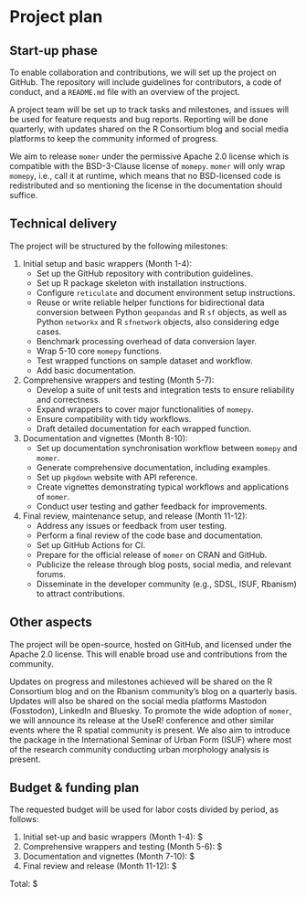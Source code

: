 # Project plan

## Start-up phase
<!--
Covering the planning phase, this section should provide a relatively
detailed plan of how work will start on the project. This section is
important because projects need to get up and running quickly.

 - [ ] Setting up collaboration platform inc. code for contributors etc.
 - [ ] Licence decisions
 - [ ] Reporting framework
-->

To enable collaboration and contributions, we will set up the project on
GitHub. The repository will include guidelines for contributors, a code of
conduct, and a `README.md` file with an overview of the project.

A project team will be set up to track tasks and milestones, and issues
will be used for feature requests and bug reports. Reporting will be done
quarterly, with updates shared on the R Consortium blog and social media
platforms to keep the community informed of progress.

We aim to release `momer` under the permissive Apache 2.0 license which is
compatible with the BSD-3-Clause license of `momepy`. `momer` will only wrap
`momepy`, i.e., call it at runtime, which means that no BSD-licensed code is
redistributed and so mentioning the license in the documentation should suffice.

## Technical delivery
<!--
Covering the actual delivery of the project this section should
provide at least a high-level description of the implementation.

Including target dates is really important as you need to be committed
and the ISC need to have a means of tracking delivery
-->

The project will be structured by the following milestones:

1. Initial setup and basic wrappers (Month 1-4):
   - Set up the GitHub repository with contribution guidelines.
   - Set up R package skeleton with installation instructions.
   - Configure `reticulate` and document environment setup instructions.
   - Reuse or write reliable helper functions for bidirectional data conversion between Python `geopandas` and R `sf` objects, as well as Python `networkx` and R `sfnetwork` objects, also considering edge cases.
   - Benchmark processing overhead of data conversion layer.
   - Wrap 5-10 core `momepy` functions.
   - Test wrapped functions on sample dataset and workflow.
   - Add basic documentation.
   
2. Comprehensive wrappers and testing (Month 5-7):
   - Develop a suite of unit tests and integration tests to ensure reliability and correctness.
   - Expand wrappers to cover major functionalities of `momepy`.
   - Ensure compatibility with tidy workflows.
   - Draft detailed documentation for each wrapped function.
   
3. Documentation and vignettes (Month 8-10):
   - Set up documentation synchronisation workflow between `momepy` and `momer`.
   - Generate comprehensive documentation, including examples.
   - Set up `pkgdown` website with API reference.
   - Create vignettes demonstrating typical workflows and applications of `momer`.
   - Conduct user testing and gather feedback for improvements.
   
4. Final review, maintenance setup, and release (Month 11-12):
   - Address any issues or feedback from user testing.
   - Perform a final review of the code base and documentation.
   - Set up GitHub Actions for CI.
   - Prepare for the official release of `momer` on CRAN and GitHub.
   - Publicize the release through blog posts, social media, and relevant forums.
   - Disseminate in the developer community (e.g., SDSL, ISUF, Rbanism) to attract contributions.

## Other aspects

<!--
How will you ensure that your work is available to the widest number
of people? Please specify the open-source or creative commons license(s)
you will use, how you will host your code so that others can contribute,
and how you will publicize your work. We encourage you to plan content
to be shared quarterly on the R Consortium blog.

 - [ ] Announcement post
 - [ ] Delivery blog post
 - [ ] Social media
 - [ ] UseR!
 - [ ] ISC meetings
-->

The project will be open-source, hosted on GitHub, and licensed under the Apache
2.0 license. This will enable broad use and contributions from the community.

Updates on progress and milestones achieved will be shared on the R Consortium
blog and on the Rbanism community's blog on a quarterly basis. Updates will
also be shared on the social media platforms Mastodon (Fosstodon), LinkedIn and
Bluesky. To promote the wide adoption of `momer`, we will announce its release
at the UseR! conference and other similar events where the R spatial community
is present. We also aim to introduce the package in the International Seminar
of Urban Form (ISUF) where most of the research community conducting urban
morphology analysis is present.

## Budget & funding plan

<!--
Outline the milestones for development and how much funding will be
required for each stage (as payments will be tied to project milestone
completion). Each milestone should specify the work to be done and the
expected outcomes, providing enough detail for the ISC to understand
the scope of the project work and assess the likelihood of success.

We expect that most of the budget will be allocated
for labor costs. We do not cover indirect costs. The ISC grants cannot
cover such things as travel, lodging, food, journal publication fees,
or personal hardware. Cloud services may be covered if they are specific
to the project and the project period. The ISC reserves the right to vet
how funds are used for each project separately. If in doubt, please reach
out to us.
-->

The requested budget will be used for labor costs divided by period, as follows:

1. Initial set-up and basic wrappers (Month 1-4): $
2. Comprehensive wrappers and testing (Month 5-6): $
3. Documentation and vignettes (Month 7-10): $
4. Final review and release (Month 11-12): $

Total: $
